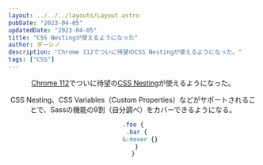 ```yaml
---
layout: ../../../layouts/Layout.astro
pubDate: "2023-04-05"
updatedDate: "2023-04-05"
title: "CSS Nestingが使えるようになった"
author: ダーシノ
description: "Chrome 112でついに待望のCSS Nestingが使えるようになった。"
tags: ["CSS"]
---
```



<Header {...frontmatter} />

[Chrome 112](https://developers-jp.googleblog.com/2023/04/chrome-112.html)でついに待望の[CSS Nesting](https://developer.mozilla.org/ja/docs/Web/CSS/CSS_nesting)が使えるようになった。

CSS Nesting、CSS Variables（Custom Properties）などがサポートされることで、Sassの機能の9割（自分調べ）をカバーできるようになる。
```css
.foo {
  .bar {
    &:hover {}
  }
}
```
